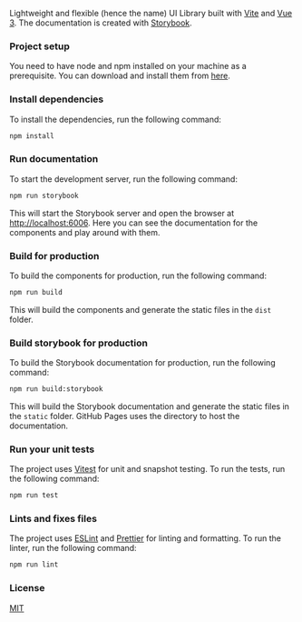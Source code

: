 
<Meta title="Bamboo" />

Lightweight and flexible (hence the name) UI Library built with [Vite](https://vitejs.dev/) and [Vue 3](https://vuejs.org/). The documentation is created with [Storybook](https://storybook.js.org/).

### Project setup

You need to have node and npm installed on your machine as a prerequisite. You can download and install them from [here](https://nodejs.org/en/).

### Install dependencies

To install the dependencies, run the following command:

```bash
npm install
```

### Run documentation

To start the development server, run the following command:

```bash
npm run storybook
```

This will start the Storybook server and open the browser at [http://localhost:6006](http://localhost:6006).
Here you can see the documentation for the components and play around with them.

### Build for production

To build the components for production, run the following command:

```bash
npm run build
```

This will build the components and generate the static files in the `dist` folder.

### Build storybook for production

To build the Storybook documentation for production, run the following command:

```bash
npm run build:storybook
```

This will build the Storybook documentation and generate the static files in the `static` folder.
GitHub Pages uses the directory to host the documentation.

### Run your unit tests

The project uses [Vitest](https://vitest.dev) for unit and snapshot testing. To run the tests, run the following command:

```bash
npm run test
```

### Lints and fixes files

The project uses [ESLint](https://eslint.org/) and [Prettier](https://prettier.io/) for linting and formatting. To run the linter, run the following command:

```bash
npm run lint
```

### License

[MIT](../../LICENSE)
